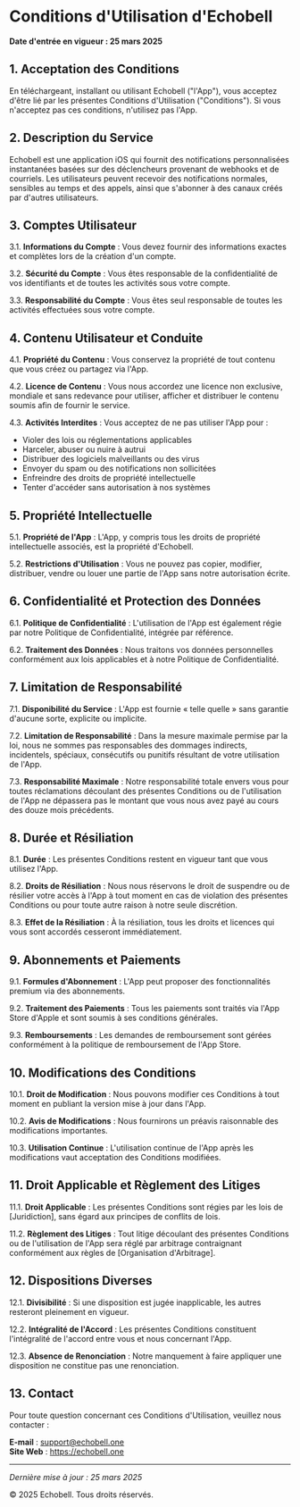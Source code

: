 # Conditions d'Utilisation d'Echobell

**Date d'entrée en vigueur : 25 mars 2025**

## 1. Acceptation des Conditions

En téléchargeant, installant ou utilisant Echobell ("l'App"), vous acceptez d'être lié par les présentes Conditions d'Utilisation ("Conditions"). Si vous n'acceptez pas ces conditions, n'utilisez pas l'App.

## 2. Description du Service

Echobell est une application iOS qui fournit des notifications personnalisées instantanées basées sur des déclencheurs provenant de webhooks et de courriels. Les utilisateurs peuvent recevoir des notifications normales, sensibles au temps et des appels, ainsi que s'abonner à des canaux créés par d'autres utilisateurs.

## 3. Comptes Utilisateur

3.1. **Informations du Compte** : Vous devez fournir des informations exactes et complètes lors de la création d'un compte.

3.2. **Sécurité du Compte** : Vous êtes responsable de la confidentialité de vos identifiants et de toutes les activités sous votre compte.

3.3. **Responsabilité du Compte** : Vous êtes seul responsable de toutes les activités effectuées sous votre compte.

## 4. Contenu Utilisateur et Conduite

4.1. **Propriété du Contenu** : Vous conservez la propriété de tout contenu que vous créez ou partagez via l'App.

4.2. **Licence de Contenu** : Vous nous accordez une licence non exclusive, mondiale et sans redevance pour utiliser, afficher et distribuer le contenu soumis afin de fournir le service.

4.3. **Activités Interdites** : Vous acceptez de ne pas utiliser l'App pour :

- Violer des lois ou réglementations applicables
- Harceler, abuser ou nuire à autrui
- Distribuer des logiciels malveillants ou des virus
- Envoyer du spam ou des notifications non sollicitées
- Enfreindre des droits de propriété intellectuelle
- Tenter d'accéder sans autorisation à nos systèmes

## 5. Propriété Intellectuelle

5.1. **Propriété de l'App** : L'App, y compris tous les droits de propriété intellectuelle associés, est la propriété d'Echobell.

5.2. **Restrictions d'Utilisation** : Vous ne pouvez pas copier, modifier, distribuer, vendre ou louer une partie de l'App sans notre autorisation écrite.

## 6. Confidentialité et Protection des Données

6.1. **Politique de Confidentialité** : L'utilisation de l'App est également régie par notre Politique de Confidentialité, intégrée par référence.

6.2. **Traitement des Données** : Nous traitons vos données personnelles conformément aux lois applicables et à notre Politique de Confidentialité.

## 7. Limitation de Responsabilité

7.1. **Disponibilité du Service** : L'App est fournie « telle quelle » sans garantie d'aucune sorte, explicite ou implicite.

7.2. **Limitation de Responsabilité** : Dans la mesure maximale permise par la loi, nous ne sommes pas responsables des dommages indirects, incidentels, spéciaux, consécutifs ou punitifs résultant de votre utilisation de l'App.

7.3. **Responsabilité Maximale** : Notre responsabilité totale envers vous pour toutes réclamations découlant des présentes Conditions ou de l'utilisation de l'App ne dépassera pas le montant que vous nous avez payé au cours des douze mois précédents.

## 8. Durée et Résiliation

8.1. **Durée** : Les présentes Conditions restent en vigueur tant que vous utilisez l'App.

8.2. **Droits de Résiliation** : Nous nous réservons le droit de suspendre ou de résilier votre accès à l'App à tout moment en cas de violation des présentes Conditions ou pour toute autre raison à notre seule discrétion.

8.3. **Effet de la Résiliation** : À la résiliation, tous les droits et licences qui vous sont accordés cesseront immédiatement.

## 9. Abonnements et Paiements

9.1. **Formules d'Abonnement** : L'App peut proposer des fonctionnalités premium via des abonnements.

9.2. **Traitement des Paiements** : Tous les paiements sont traités via l'App Store d'Apple et sont soumis à ses conditions générales.

9.3. **Remboursements** : Les demandes de remboursement sont gérées conformément à la politique de remboursement de l'App Store.

## 10. Modifications des Conditions

10.1. **Droit de Modification** : Nous pouvons modifier ces Conditions à tout moment en publiant la version mise à jour dans l'App.

10.2. **Avis de Modifications** : Nous fournirons un préavis raisonnable des modifications importantes.

10.3. **Utilisation Continue** : L'utilisation continue de l'App après les modifications vaut acceptation des Conditions modifiées.

## 11. Droit Applicable et Règlement des Litiges

11.1. **Droit Applicable** : Les présentes Conditions sont régies par les lois de [Juridiction], sans égard aux principes de conflits de lois.

11.2. **Règlement des Litiges** : Tout litige découlant des présentes Conditions ou de l'utilisation de l'App sera réglé par arbitrage contraignant conformément aux règles de [Organisation d'Arbitrage].

## 12. Dispositions Diverses

12.1. **Divisibilité** : Si une disposition est jugée inapplicable, les autres resteront pleinement en vigueur.

12.2. **Intégralité de l'Accord** : Les présentes Conditions constituent l'intégralité de l'accord entre vous et nous concernant l'App.

12.3. **Absence de Renonciation** : Notre manquement à faire appliquer une disposition ne constitue pas une renonciation.

## 13. Contact

Pour toute question concernant ces Conditions d'Utilisation, veuillez nous contacter :

**E-mail** : support@echobell.one  
**Site Web** : https://echobell.one

---

_Dernière mise à jour : 25 mars 2025_

© 2025 Echobell. Tous droits réservés.
